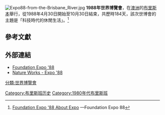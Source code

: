 {{Infobox World's Fair
| box_width       = 
| class           = Specialized
| category        = 2
| image           = Her Majesty Queen Elizabeth II opening Expo 88, Brisbane, 30 April 1988.jpg
| image_width     = 300px
| caption         = Her Majesty The Queen opening Expo 88 on 30 April 1988
| year            = 1988
| name            = World Expo 88
| motto           = "科技時代的休閒生活"
| building        = 
| area            = {{convert|40|ha|acre|abbr=off}}
| invent          = 
| visitors        = 18,574,476 
| organized       = 
| mascot =  Expo Oz
| cnt             = 41 <!-- taken from the listing in the body, but -1 for Cook Islands -->
| org             = 
| biz             = 
| country         = 澳大利亞
| city            = -{zh-cn:布里斯本; zh-tw:布里斯班; zh-hk:布里斯班}-
| venue           = South Brisbane
| coord           = {{coord|27|28|35.9|S|153|1|18|E|format=dms|display=inline|type:landmark_region:AU-QLD|name=World Expo 88}}
| cand            = 
| award           = 5 December 1983
| open            = {{start date|df=yes|1988|04|30}}
| close           = {{start date|df=yes|1988|10|30}}
| prevexpo        = [[1986年世界博覽會|1986年世界博覽會]]
| prevcity        = [[溫哥華|溫哥華]]
| nextexpo        = [[Expo_91|Expo 91]]
| nextcity        = [[Plovdiv|Plovdiv]]
| suppl           = 
| prevsuppl       = [[1970年世界博覽會|1970年世界博覽會]]
| prevsupcity     = [[大阪市|大阪]]
| nextsuppl       = [[1992年世界博覽會|1992年世界博覽會]]
| nextsupcity     = [[塞维利亚|塞维利亚]]
| prevunho        = [[International_Garden_Festival|International Garden Festival]]
| prevunhocity    = [[Liverpool|Liverpool]]
| nextunho        = [[Expo_'90|Expo '90]]
| nextunhocity    = [[大阪市|大阪]]
| simuni          = 
| simspe          = 
| simhor          = 
| simoth          = 
| website         =  [http://www.celebrate88.com/ Celebrate 88!]
}}



[[File:Expo88-from-the-Brisbane_River.jpg|thumb]]
'''1988年世界博覽會'''，在[[澳洲|澳洲]]的[[布里斯本|布里斯本]]舉行，從1988年4月30日開始至10月30日結束，共歷時184天，該次世博會的主題是「科技時代的休閒生活」。<ref>[http://www.foundationexpo88.org/aboutcontents.html Foundation Expo '88 About Expo] {{Wayback|url=http://www.foundationexpo88.org/aboutcontents.html |date=20131219232431 }} —Foundation Expo 88</ref>
==參考文獻==
{{reflist}}

==外部連結==
* [https://web.archive.org/web/20061212205349/http://www.foundationexpo88.org/ Foundation Expo '88]
* [https://web.archive.org/web/20091013160733/http://www.natureworks.com.au/clients/index.htm Nature Works - Expo '88]

{{國際博覽會}}

[[分類:世界博覽會|分類:世界博覽會]]
[[Category:布里斯班历史|Category:布里斯班历史]]
[[Category:1980年代布里斯班|Category:1980年代布里斯班]]
